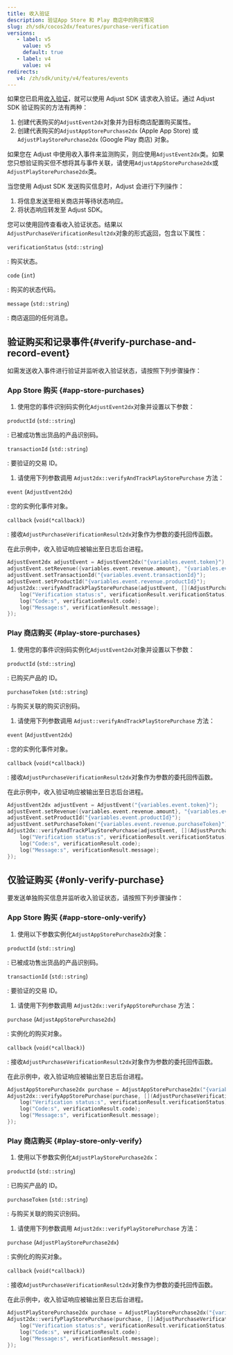 ```yaml
---
title: 收入验证
description: 验证App Store 和 Play 商店中的购买情况
slug: zh/sdk/cocos2dx/features/purchase-verification
versions:
   - label: v5
     value: v5
     default: true
   - label: v4
     value: v4
redirects:
   v4: /zh/sdk/unity/v4/features/events
---
```


如果您已启用[收入验证](https://help.adjust.com/zh/article/purchase-verification)，就可以使用 Adjust SDK 请求收入验证。通过 Adjust SDK 验证购买的方法有两种：

1. 创建代表购买的`AdjustEvent2dx`对象并为目标商店配置购买属性。
2. 创建代表购买的`AdjustAppStorePurchase2dx` \(Apple App Store\) 或`AdjustPlayStorePurchase2dx` \(Google Play 商店\) 对象。

<Callout type="tip">

如果您在 Adjust 中使用收入事件来监测购买，则应使用`AdjustEvent2dx`类。如果您只想验证购买但不想将其与事件关联，请使用`AdjustAppStorePurchase2dx`或`AdjustPlayStorePurchase2dx`类。

</Callout>

当您使用 Adjust SDK 发送购买信息时，Adjust 会进行下列操作：

1. 将信息发送至相关商店并等待状态响应。
2. 将状态响应转发至 Adjust SDK。

您可以使用回传查看收入验证状态。结果以`AdjustPurchaseVerificationResult2dx`对象的形式返回，包含以下属性：

<deflist>

`verificationStatus` \(`std::string`\)

: 购买状态。

`code` \(`int`\)

: 购买的状态代码。

`message` \(`std::string`\)

: 商店返回的任何消息。

</DefList>

## 验证购买和记录事件{#verify-purchase-and-record-event}

如需发送收入事件进行验证并监听收入验证状态，请按照下列步骤操作：

### App Store 购买 {#app-store-purchases}

1. 使用您的事件识别码实例化`AdjustEvent2dx`对象并设置以下参数：

<deflist>

`productId` \(`std::string`\)

: 已被成功售出货品的产品识别码。

`transactionId` \(`std::string`\)

: 要验证的交易 ID。

</DefList>

1. 请使用下列参数调用 `Adjust2dx::verifyAndTrackPlayStorePurchase` 方法：

<deflist>

`event` \(`AdjustEvent2dx`\)

: 您的实例化事件对象。

`callback` \(`void(*callback)`\)

: 接收`AdjustPurchaseVerificationResult2dx`对象作为参数的委托回传函数。

</DefList>

在此示例中，收入验证响应被输出至日志后台进程。

```cpp
AdjustEvent2dx adjustEvent = AdjustEvent2dx("{variables.event.token}");
adjustEvent.setRevenue({variables.event.revenue.amount}, "{variables.event.revenue.currency}");
adjustEvent.setTransactionId("{variables.event.transactionId}");
adjustEvent.setProductId("{variables.event.revenue.productId}");
Adjust2dx::verifyAndTrackPlayStorePurchase(adjustEvent, [](AdjustPurchaseVerificationResult2dx verificationResult) {
    log("Verification status:s", verificationResult.verificationStatus);
    log("Code:s", verificationResult.code);
    log("Message:s", verificationResult.message);
});
```

### Play 商店购买 {#play-store-purchases}

1. 使用您的事件识别码实例化`AdjustEvent2dx`对象并设置以下参数：

<deflist>

`productId` \(`std::string`\)

: 已购买产品的 ID。

`purchaseToken` \(`std::string`\)

: 与购买关联的购买识别码。

</DefList>

1. 请使用下列参数调用 `Adjust::verifyAndTrackPlayStorePurchase` 方法：

<deflist>

`event` \(`AdjustEvent2dx`\)

: 您的实例化事件对象。

`callback` \(`void(*callback)`\)

: 接收`AdjustPurchaseVerificationResult2dx`对象作为参数的委托回传函数。

</DefList>

在此示例中，收入验证响应被输出至日志后台进程。

```cpp
AdjustEvent2dx adjustEvent = AdjustEvent("{variables.event.token}");
adjustEvent.setRevenue({variables.event.revenue.amount}, "{variables.event.revenue.currency}");
adjustEvent.setProductId("{variables.event.productId}");
adjustEvent.setPurchaseToken("{variables.event.revenue.purchaseToken}");
Adjust2dx::verifyAndTrackPlayStorePurchase(adjustEvent, [](AdjustPurchaseVerificationResult2dx verificationResult) {
    log("Verification status:s", verificationResult.verificationStatus);
    log("Code:s", verificationResult.code);
    log("Message:s", verificationResult.message);
});
```

## 仅验证购买 {#only-verify-purchase}

要发送单独购买信息并监听收入验证状态，请按照下列步骤操作：

### App Store 购买 {#app-store-only-verify}

1. 使用以下参数实例化`AdjustAppStorePurchase2dx`对象：

<deflist>

`productId` \(`std::string`\)

: 已被成功售出货品的产品识别码。

`transactionId` \(`std::string`\)

: 要验证的交易 ID。

</DefList>

1. 请使用下列参数调用 `Adjust2dx::verifyAppStorePurchase` 方法：

<deflist>

`purchase` \(`AdjustAppStorePurchase2dx`\)

: 实例化的购买对象。

`callback` \(`void(*callback)`\)

: 接收`AdjustPurchaseVerificationResult2dx`对象作为参数的委托回传函数。

</DefList>

在此示例中，收入验证响应被输出至日志后台进程。

```cpp
AdjustAppStorePurchase2dx purchase = AdjustAppStorePurchase2dx("{variables.event.productId}", "{variables.event.transactionId}");
Adjust2dx::verifyAppStorePurchase(purchase, [](AdjustPurchaseVerificationResult2dx verificationResult) {
    log("Verification status:s", verificationResult.verificationStatus);
    log("Code:s", verificationResult.code);
    log("Message:s", verificationResult.message);
});
```

### Play 商店购买 {#play-store-only-verify}

1. 使用以下参数实例化`AdjustPlayStorePurchase2dx`：

<deflist>

`productId` \(`std::string`\)

: 已购买产品的 ID。

`purchaseToken` \(`std::string`\)

: 与购买关联的购买识别码。

</DefList>

1. 请使用下列参数调用 `Adjust2dx::verifyPlayStorePurchase` 方法：

<deflist>

`purchase` \(`AdjustPlayStorePurchase2dx`\)

: 实例化的购买对象。

`callback` \(`void(*callback)`\)

: 接收`AdjustPurchaseVerificationResult2dx`对象作为参数的委托回传函数。

</DefList>

在此示例中，收入验证响应被输出至日志后台进程。

```cpp
AdjustPlayStorePurchase2dx purchase = AdjustPlayStorePurchase2dx("{variables.event.productId}", "{variables.event.purchaseToken}");
Adjust2dx::verifyPlayStorePurchase(purchase, [](AdjustPurchaseVerificationResult2dx verificationResult) {
    log("Verification status:s", verificationResult.verificationStatus);
    log("Code:s", verificationResult.code);
    log("Message:s", verificationResult.message);
});
```
